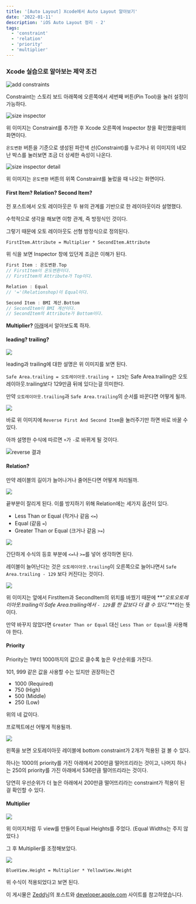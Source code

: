 ```yaml
---
title: '[Auto Layout] Xcode에서 Auto Layout 알아보기'
date: '2022-01-11'
description: 'iOS Auto Layout 정리 - 2'
tags:
  - 'constraint'
  - 'relation'
  - 'priority'
  - 'multiplier'
---
```


### Xcode 실습으로 알아보는 제약 조건

![add constraints](/posts/ios-programming/auto-layout/alEx.png)

Constraint는 스토리 보드 아래쪽에 오른쪽에서 세번째 버튼(Pin Tool)을 눌러 설정이 가능하다.

![size inspector](/posts/ios-programming/auto-layout/inspector.png)

위 이미지는 Constraint를 추가한 후 Xcode 오른쪽에 Inspector 창을 확인했을때의 화면이다.

`온도변환` 버튼을 기준으로 생성된 파란색 선(Constraint)를 누르거나 위 이미지의 네모난 박스를 눌러보면 조금 더 상세한 속성이 나온다.

![size inspector detail](/posts/ios-programming/auto-layout/inspector2.PNG)

위 이미지는 `온도변환` 버튼의 위쪽 Constraint를 눌렀을 때 나오는 화면이다.

#### First Item? Relation? Second Item?

전 포스트에서 오토 레이아웃은 두 뷰의 관계를 기반으로 한 레이아웃이라 설명했다.

수학적으로 생각을 해보면 이항 관계, 즉 방정식인 것이다.

그렇기 때문에 오토 레이아웃도 선형 방정식으로 정의된다.

`FirstItem.Attribute = Multiplier * SecondItem.Attribute`<br/>

위 식을 보면 Inspector 창에 있던게 조금은 이해가 된다.

```swift
First Item : 온도변환.Top
// FirstItem이 온도변환이다.
// FirstItem의 Attribute가 Top이다.

Relation : Equal
// '='(Relationshop)이 Equal이다.

Second Item : BMI 계산.Bottom
// SecondItem이 BMI 계산이다.
// SecondItem의 Attribute가 Bottom이다.
```

**Multiplier?** [아래](#multiplier)에서 알아보도록 하자.

#### leading? trailing?

![](/posts/ios-programming/auto-layout/leadandtrail.png)

leading과 trailing에 대한 설명은 위 이미지를 보면 된다.

`Safe Area.trailing = 오토레이아웃.trailing + 129`는 Safe Area.trailing은 오토레이아웃.trailing보다 129만큼 뒤에 있다는걸 의미한다.

만약 `오토레이아웃.trailing`과 `Safe Area.trailing`의 순서를 바꾼다면 어떻게 될까.

![](/posts/ios-programming/auto-layout/reverse.png)

바로 위 이미지에 `Reverse First And Second Item`을 눌러주기만 하면 바로 바꿀 수 있다.

아까 설명한 수식에 따르면 `+`가 `-`로 바뀌게 될 것이다.

![reverse 결과](/posts/ios-programming/auto-layout/reverse2.png)

#### Relation?

만약 레이블의 길이가 늘어나거나 줄어든다면 어떻게 처리될까.

![](/posts/ios-programming/auto-layout/relation3.png)

끝부분이 잘리게 된다. 이를 방지하기 위해 Relation에는 세가지 옵션이 있다.

- Less Than or Equal (작거나 같음 `<=`)
- Equal (같음 `=`)
- Greater Than or Equal (크거나 같음 `>=`)

![](/posts/ios-programming/auto-layout/relation.png)

간단하게 수식의 등호 부분에 `<=`나 `>=`를 넣어 생각하면 된다.

레이블이 늘어난다는 것은 `오토레이아웃.trailing`이 오른쪽으로 늘어나면서 `Safe Area.trailing - 129` 보다 커진다는 것이다.

![](/posts/ios-programming/auto-layout/relation4.png)

위 이미지는 앞에서 FirstItem과 SecondItem의 위치를 바꿨기 때문에 **_"오토오토레이아웃.trailing이 Safe Area.trailing에서 `- 129`를 한 값보다 더 클 수 있다."_**라는 뜻이다.

만약 바꾸지 않았다면 `Greater Than or Equal` 대신 `Less Than or Equal`을 사용해야 한다.

#### Priority

Priority는 1부터 1000까지의 값으로 클수록 높은 우선순위를 가진다.

101, 999 같은 값을 사용할 수는 있지만 권장하는건

- 1000 (Required)
- 750 (High)
- 500 (Middle)
- 250 (Low)

위의 네 값이다.

프로젝트에선 어떻게 적용될까.

![](/posts/ios-programming/auto-layout/priority1.png)

왼쪽을 보면 오토레이아웃 레이블에 bottom constraint가 2개가 적용된 걸 볼 수 있다.

하나는 1000의 priority를 가진 아래에서 200만큼 떨어뜨리라는 것이고, 나머지 하나는 250의 priority를 가진 아래에서 536만큼 떨어뜨리라는 것이다.

당연히 우선순위가 더 높은 아래에서 200만큼 떨어뜨리라는 constraint가 적용이 된 걸 확인할 수 있다.

#### Multiplier

![](/posts/ios-programming/auto-layout/mul1.png)

위 이미지처럼 두 view를 만들어 Equal Heights를 주었다. (Equal Widths는 주지 않았다.)

그 후 Multiplier를 조정해보았다.

![](/posts/ios-programming/auto-layout/finalmul.png)

`BlueView.Height = Multiplier * YellowView.Height`<br/>

위 수식이 적용되었다고 보면 된다.

<Callout type="info">

이 게시물은 [Zedd](https://zeddios.tistory.com/380 "Zedd님 블로그")님의 포스트와 [developer.apple.com](https://developer.apple.com/library/archive/documentation/UserExperience/Conceptual/AutolayoutPG/index.html) 사이트를 참고하였습니다.

</Callout>
